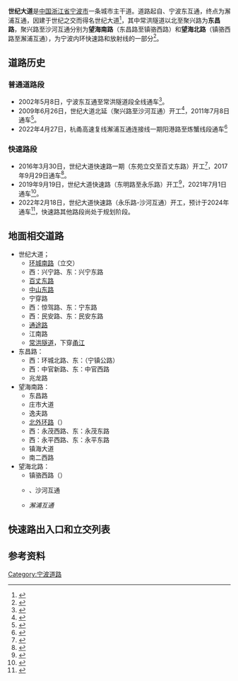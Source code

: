 {{Infobox China Road
|中文道路名称=世纪大道
|道路名称拼音=SHIJI DADAO
|路牌类型=Ningbo
|道路方向=NS
|路牌中文间距=15px
|所在地区=[[浙江省|浙江省]][[宁波市|宁波市]][[鄞州区|鄞州区]]、[[江北区_(宁波市)|江北区]]、[[镇海区_(宁波市)|镇海区]]
|起点={{China Expwy Name|S1|P=Zhejiang}}、{{China Expwy Name|S5|P=Zhejiang}}宁波东互通
|终点={{China Expwy Name|G9221}}澥浦互通
|道路动工日期=2009年6月26日（世纪大道聚兴路至沙河互通段）<br/>2016年3月30日（世纪大道快速路东苑立交至百丈东路段）<br/>2019年9月19日（世纪大道快速路东明路至永乐路段）<br/>2022年2月18日（世纪大道快速路永乐路至沙河互通段）
|通车日期=2002年5月8日（世纪大道宁波东互通至常洪隧道段）<br/>2011年7月8日（世纪大道聚兴路至沙河互通段）<br/>2017年9月29日（世纪大道快速路东苑立交至百丈东路段）<br/>2021年7月1日（世纪大道快速路东明路至永乐路段）<br/>2022年4月27日（世纪大道杭甬高速复线澥浦互通连接线一期阳港路至炼蟹线段）
}}
'''世纪大道'''是[[中国|中国]][[浙江省|浙江省]][[宁波市|宁波市]]一条城市主干道。道路起自{{China Expwy Name|S1|P=Zhejiang}}、{{China Expwy Name|S5|P=Zhejiang}}宁波东互通，终点为{{China Expwy Name|G9221}}澥浦互通，因建于世纪之交而得名世纪大道<ref>{{Cite web|title=为何没有环城东路 解放南路为何拐弯？-环城东路,解放南路,拐弯-中国宁波网-新闻中心|url=http://www.cnnb.com.cn/xinwen/system/2013/01/19/007603904.shtml|accessdate=2020-09-29|work=www.cnnb.com.cn|archive-date=2021-09-05|archive-url=https://web.archive.org/web/20210905002000/http://www.cnnb.com.cn/xinwen/system/2013/01/19/007603904.shtml}}</ref>，其中常洪隧道以北至聚兴路为'''东昌路'''，聚兴路至沙河互通分别为'''望海南路'''（东昌路至镇骆西路）和'''望海北路'''（镇骆西路至澥浦互通），为宁波内环快速路和放射线的一部分<ref>{{cite web|url=http://www.nbplan.gov.cn/cn/n15756.html|title=宁波市中心城快速路系统规划|date=2009-12-11|publisher=宁波市规划局|accessdate=2011-03-07|deadurl=yes|archiveurl=https://web.archive.org/web/20110307135009/http://www.nbplan.gov.cn/cn/n15756.html|archivedate=2011-03-07}}</ref>。

== 道路历史 ==
===普通道路段===
*2002年5月8日，宁波东互通至常洪隧道段全线通车<ref>{{Cite web|title=世纪大道：曾创下我市市政道路建设“四个第一”-新闻中心-中国宁波网|url=http://news.cnnb.com.cn/system/2019/10/18/030093924.shtml|accessdate=2020-09-29|work=news.cnnb.com.cn|archive-date=2022-04-07|archive-url=https://web.archive.org/web/20220407000940/http://news.cnnb.com.cn/system/2019/10/18/030093924.shtml}}</ref>。
*2009年6月26日，世纪大道北延（聚兴路至沙河互通）开工<ref>{{cite web|url=http://www.zh.gov.cn/zwgk/zhyw/jrzh/200906/t20090629_29470.htm|title=世纪大道北延工程开工|publisher=镇海新闻网|author=赵景阳|date=2009-06-29|accessdate=2011-03-07|deadurl=yes|archiveurl=https://web.archive.org/web/20121111084233/http://www.zh.gov.cn/zwgk/zhyw/jrzh/200906/t20090629_29470.htm|archivedate=2012-11-11}}</ref>，2011年7月8日通车<ref>{{Cite web|title=世纪大道北延一期工程通车 全长8.26公里-世纪大道,北延-中国宁波网-新闻中心|url=http://www.cnnb.com.cn/xinwen/system/2011/07/09/006990146.shtml|accessdate=2020-10-03|work=www.cnnb.com.cn|archive-date=2021-09-05|archive-url=https://web.archive.org/web/20210905002027/http://www.cnnb.com.cn/xinwen/system/2011/07/09/006990146.shtml}}</ref>。
*2022年4月27日，杭甬高速复线澥浦互通连接线一期阳港路至炼蟹线段通车<ref>{{Cite web|title=杭甬高速复线澥浦互通连接线工程一期通车试运行-新闻中心-中国宁波网|url=http://news.cnnb.com.cn/system/2022/04/27/030349541.shtml|access-date=2022-04-28|work=news.cnnb.com.cn|archive-date=2022-04-28|archive-url=https://web.archive.org/web/20220428110136/http://news.cnnb.com.cn/system/2022/04/27/030349541.shtml}}</ref>

===快速路段===
*2016年3月30日，世纪大道快速路一期（东苑立交至百丈东路）开工<ref>{{Cite web|title=世纪大道快速路一期工程开建 全长约1300米_中国宁波网_民生·城事|url=http://www.cnnb.com.cn/xinwen/system/2016/03/30/008487931.shtml|accessdate=2020-10-03|work=www.cnnb.com.cn|archive-date=2021-09-05|archive-url=https://web.archive.org/web/20210905002104/http://www.cnnb.com.cn/xinwen/system/2016/03/30/008487931.shtml}}</ref>，2017年9月29日通车<ref>{{Cite web|title=世纪大道快速路一期今晚6点通车 到东部新城、镇海更快了-新闻中心-中国宁波网|url=http://www.cnnb.com.cn/xinwen/system/2017/09/29/008684994.shtml|accessdate=2020-10-03|work=www.cnnb.com.cn|archive-date=2021-09-05|archive-url=https://web.archive.org/web/20210905004319/http://www.cnnb.com.cn/xinwen/system/2017/09/29/008684994.shtml}}</ref>。
*2019年9月19日，世纪大道快速路（东明路至永乐路）开工<ref>{{Cite web|title=世纪大道快速路（东明路-永乐路）工程今起启动建设|url=http://mp.weixin.qq.com/s?__biz=MzAxMDgxMTQyMA==&mid=2650217979&idx=1&sn=08aa7e2672196791316d3be03a13d70e&chksm=83491c88b43e959e568266aecae336ea494b6f635723e0dfda302497c9aeb4f405db31436999#rd|accessdate=2020-10-03|work=微信公众平台|archive-date=2021-10-07|archive-url=https://web.archive.org/web/20211007071317/https://mp.weixin.qq.com/s?__biz=MzAxMDgxMTQyMA%3D%3D&mid=2650217979&idx=1&sn=08aa7e2672196791316d3be03a13d70e&chksm=83491c88b43e959e568266aecae336ea494b6f635723e0dfda302497c9aeb4f405db31436999#rd}}</ref>，2021年7月1日通车<ref>{{Cite web|title=世纪大道快速路（东明路-永乐路）明天通车 交通组织有调整-新闻中心-中国宁波网|url=http://news.cnnb.com.cn/system/2021/06/30/030264424.shtml|access-date=2021-07-02|work=news.cnnb.com.cn|archive-date=2021-07-07|archive-url=https://web.archive.org/web/20210707155412/http://news.cnnb.com.cn/system/2021/06/30/030264424.shtml}}</ref>。
*2022年2月18日，世纪大道快速路（永乐路-沙河互通）开工，预计于2024年通车<ref>{{Cite web|title=这条交通大动脉今天开工！计划2024年上半年具备通车条件-新闻中心-中国宁波网|url=http://news.cnnb.com.cn/system/2022/02/18/030330825.shtml|access-date=2022-02-18|work=news.cnnb.com.cn|archive-date=2022-02-18|archive-url=https://web.archive.org/web/20220218213525/http://news.cnnb.com.cn/system/2022/02/18/030330825.shtml}}</ref>，快速路其他路段尚处于规划阶段。

== 地面相交道路 ==
*世纪大道；
**[[环城南路_(宁波)|环城南路]]（立交）
**西：兴宁路、东：兴宁东路
**[[百丈路|百丈东路]]
**[[中山路_(宁波)|中山东路]]
**宁穿路
**西：惊驾路、东：宁东路
**西：民安路、东：民安东路
**[[通途路|通途路]]
**江南路
**[[常洪隧道|常洪隧道]]，下穿[[甬江|甬江]]
*东昌路：
**西：环城北路、东：{{中国县道名|601|[[宁镇公路_(浙江)|风华路]]}}（宁镇公路）
**西：中官新路、东：中官西路
**兆龙路
*望海南路：
**东昌路
**庄市大道
**逸夫路
**[[北外环路_(宁波)|北外环路]]（{{中国国道名|329}}）
**西：永茂西路、东：永茂东路
**西：永平西路、东：永平东路
**镇海大道
**南二西路
*望海北路：
**镇骆西路（{{中国省道名|320|P=浙江}}）
**{{China Expwy Name|G1504}}、{{China Expwy Name|G9211}}沙河互通
**''{{China Expwy Name|G9221}}澥浦互通''
==快速路出入口和立交列表==
{{Start expwy exit box}}
{{Expwy exit item|type=H|name=环城南路立交|road connection=[[环城南路_(宁波)|环城南路]]}}
{{Expwy exit item|type=E|name=百丈东路（南）|road connection=[[百丈路|百丈东路]]}}
{{Expwy exit item|type=E|name=兴宁路（北）|state=U|road connection=兴宁路<br/>兴宁东路}}
{{Expwy exit item|type=E|name=惊驾路（南）|state=U|road connection=惊驾路<br/>宁东路}}
{{Expwy exit item|type=E|name=宁穿路（北）|state=U|road connection=宁穿路}}
{{Expwy exit item|type=H|name=通途路立交|state=U|road connection=[[通途路|通途路]]}}
{{Expwy exit item|type=E|name=江南路|state=U|road connection=江南路}}
{{Expwy exit item|type=R|name=[[常洪大桥|常洪大桥]]|state=U}}
{{Expwy exit item|type=E|name=中官西路（南）|state=U|road connection=中官新路<br/>中官西路}}
{{Expwy exit item|type=E|name=云飞东路（南）|state=U|road connection=云飞东路}}
{{Expwy exit item|type=E|name=东明路（北）|road connection=东明路<br/>清泉路}}
{{Expwy exit item|type=H|name=北环东路立交|road connection=[[北外环路_(宁波)|北环东路]]（{{中国国道名|329}}）}}
{{Expwy exit item|type=E|name=永平西路（南）|road connection=永平西路}}
{{Expwy exit item|type=E|name=镇海大道|state=U|road connection=镇海大道}}
{{Expwy exit item|type=E|name=镇骆西路（南）|state=U|road connection=镇骆西路（{{中国省道名|320|P=浙江}}）}}
{{Expwy exit item|type=M|name=沙河互通|state=U|highway connection={{China Expwy Name|G1504}}<br>{{China Expwy Name|G9211}}}}
{{End expwy exit box}}
== 参考资料 ==
{{reflist|2}}
{{宁波道路网}}
[[Category:宁波道路|Category:宁波道路]]